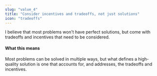 ```yaml
---
slug: "value_4"
title: "Consider incentives and tradeoffs, not just solutions"
icon: "tradeoffs"
---
```


I believe that most problems won't have perfect solutions, but come with tradeoffs and incentives that need to be considered.

#### What this means

Most problems can be solved in multiple ways, but what defines a high-quality solution is one that accounts for, and addresses, the tradeoffs and incentives.

